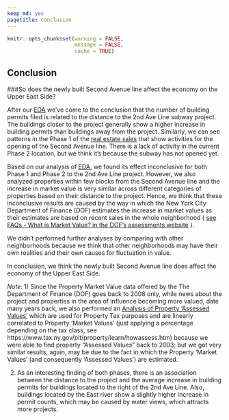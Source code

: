 ```yaml
---
keep_md: yes
pagetitle: Conclusion
---
```

```r
knitr::opts_chunk$set(warning = FALSE,
                      message = FALSE, 
                      cache = TRUE)
```

## Conclusion

###So does the newly built Second Avenue line affect the economy on the Upper East Side? 

After our [EDA](EDA-Building_Permits.html "our EDA Journey") we've come to the conclusion that the number of building permits filed is related to the distance to the 2nd Ave Line subway project. The buildings closer to the project generally show a higher increase in building permits than buildings away from the project. Similarly, we can see patterns in the Phase 1 of the [real estate sales](EDA-Real_State_Sales.html "our EDA Journey") that show activities for the opening of the Second Avenue line. There is a lack of activity in the current Phase 2 location, but we think it's because the subway has not opened yet. 

Based on our analysis of [EDA](EDA-Property_Market_Values.html), we found its effect inconclusive for both Phase 1 and Phase 2 to the 2nd Ave Line project. However, we also analyzed properties within few blocks from the Second Avenue line and the increase in market value is very similar across different categories of properties based on their distance to the project. Hence, we think that these inconclusive results are caused by the way in which the New York City Department of Finance (DOF) estimates the increase in market values as their estimates are based on recent sales in the whole neighborhood 
( [see FAQs - What is Market Value? in the DOF's assessments website](http://www1.nyc.gov/site/finance/taxes/property-assessments.page "DOF's website - Assessment") ).

We didn't performed further analyses by comparing with other neighborhoods because we think that other neighborhoods may have their own realities and their own causes for fluctuation in value.

In conclusion, we think the newly built Second Avenue line does affect the economy of the Upper East Side.

_Note_:
1) Since the Property Market Value data offered by the The Department of Finance (DOF) goes back to 2008 only, while news about the project and properties in the area of influence becoming more valued, date many years back, we also performed an [Analysis of Property 'Assessed Values'](EDA-Property_Assessed_Values.html "EDA - Property Assessed Values") which are used for Property Tax purposes and are linearly correlated to Property 'Market Values' (just applying a percentage depending on the tax class, see https://www.tax.ny.gov/pit/property/learn/howassess.htm) because we were able to find property "Assessed Values" back to 2003; but we got very similar results, again, may be due to the fact in which the Property 'Market Values' (and consequently 'Assessed Values') are estimated.

2) As an interesting finding of both phases, there is an association between the distance to the project and the average increase in building permits for buildings located to the right of the 2nd Ave Line. Also, buildings located by the East river show a slightly higher increase in permit counts, which may be caused by water views, which attracts more projects. 